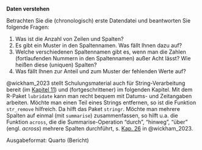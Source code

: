 
**Daten verstehen**

Betrachten Sie die (chronologisch) erste Datendatei und beantworten Sie folgende Fragen:

1. Was ist die Anzahl von Zeilen und Spalten?
2. Es gibt ein Muster in den Spaltennamen. Was fällt Ihnen dazu auf?
3. Welche verschiedenen Spaltennamen gibt es, wenn man die Zahlen (fortlaufenden Nummern in den Spaltennamen) außer Acht lässt? Wie heißen diese (uniquen) Spalten?
4. Was fällt Ihnen zur Anteil und zum Muster der fehlenden Werte auf?



@wickham_2023 stellt Schulungsmaterial auch für String-Verarbeitung bereit (im [Kapitel 11](https://r4ds.hadley.nz/strings)) und (fortgeschrittener) im folgenden Kapitel.
Mit dem R-Paket `lubridate` kann man recht bequem mit Datums- und Zeitangaben arbeiten.
Möchte man einen Teil eines Strings entfernen, so ist die Funktion `str_remove` hilfreich.
Da hilft das Paket `stringr`.
Möchte man mehrere Spalten auf einmal (mit `summarise`) zusammenfassen,
so hilft u.a. die Funktion `across`, die die Summarise-Operation "durch", "hinweg", "über" (engl. *across*) mehrere Spalten durchführt, s. [Kap. 26](https://r4ds.hadley.nz/iteration#sec-across) in @wickham_2023.



Ausgabeformat: Quarto (Bericht)


